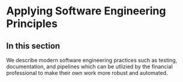 # Applying Software Engineering Principles

## In this section

We describe modern software engineering practices such as testing, documentation, and pipelines which can be utlizied by the financial professional to make their own work more robust and automated.
